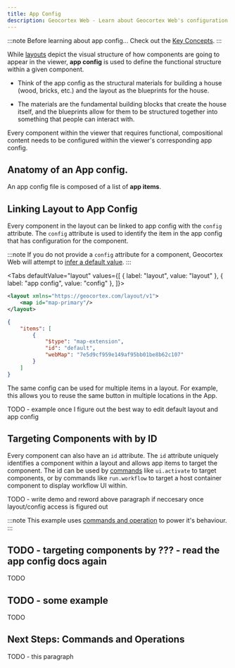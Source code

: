 ```yaml
---
title: App Config
description: Geocortex Web - Learn about Geocortex Web's configuration concepts
---
```



:::note Before learning about app config...
Check out the [Key Concepts](concepts-key-concepts.mdx).
:::

While [layouts](concepts-layout.mdx) depict the visual structure of how components are going to appear in the viewer, **app config** is used to define the functional structure within a given component.

-   Think of the app config as the structural materials for building a house (wood, bricks, etc.) and the layout as the blueprints for the house.

-   The materials are the fundamental building blocks that create the house itself, and the blueprints allow for them to be structured together into something that people can interact with.

Every component within the viewer that requires functional, compositional content needs to be configured within the viewer's corresponding app config.

<FollowAlongSnippet />

## Anatomy of an App config.

An app config file is composed of a list of **app items**.

<AppItemSnippet />

## Linking Layout to App Config

Every component in the layout can be linked to app config with the `config` attribute. The `config` attribute is used to identify the item in the app config that has configuration for the component.

:::note
If you do not provide a `config` attribute for a component, Geocortex Web will attempt to [infer a default value](concepts-advanced-layout.mdx#implicit-config-binding).
:::

<Tabs
  defaultValue="layout"
  values={[
    { label: "layout", value: "layout" },
    { label: "app config", value: "config" },
  ]}>
<TabItem value="layout">

```xml
<layout xmlns="https://geocortex.com/layout/v1">
    <map id="map-primary"/>
</layout>
```

</TabItem>
<TabItem value="config">

```json
{
    "items": [
        {
            "$type": "map-extension",
            "id": "default",
            "webMap": "7e5d9cf959e149af95bb01be8b62c107"
        }
    ]
}
```

</TabItem>
</Tabs>

The same config can be used for multiple items in a layout. For example, this allows you to reuse the same button in multiple locations in the App.

TODO - example once I figure out the best way to edit default layout and app config

## Targeting Components with by ID

Every component can also have an `id` attribute. The `id` attribute uniquely identifies a component within a layout and allows app items to target the component. The id can be used by [commands](concepts-commands-operations.mdx) like `ui.activate` to target components, or by commands like `run.workflow` to target a host container component to display workflow UI within.

TODO - write demo and reword above paragraph if neccesary once layout/config access is figured out

:::note
This example uses [commands and operation](concepts-commands-operations.mdx) to power it's behaviour.
:::

## TODO - targeting components by ??? - read the app config docs again

TODO

## TODO - some example

TODO

## Next Steps: Commands and Operations

TODO - this paragraph
